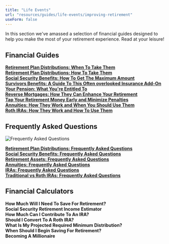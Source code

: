 ```yaml
---
title: "Life Events"
url: "resources/guides/life-events/improving-retirement"
useForm: false
---
```


  
In this section we've amassed a selection of financial guides designed to help you make the most of your retirement experience. Read at your leisure!  
  

Financial Guides
----------------

[**Retirement Plan Distributions: When To Take Them**](retirement-distribution-fg-when)  
[**Retirement Plan Distributions: How To Take Them**](retirement-distribution-fg-how)  
[**Social Security Benefits: How To Get The Maximum Amount**](social-security-benefits-fg)  
[**Survivors Benefits: A Guide To This Often overlooked Insurance Add-On**](survivors-benefits-fg)  
[**Your Pension: What You're Entitled To**](pension-fg)  
[**Reverse Mortgages: How They Can Enhance Your Retirement**](reverse-mortgages-fg)  
[**Tap Your Retirement Money Early and Minimize Penalties**](retirement-money-fg)  
[**Annuities: How They Work and When You Should Use Them**](annuities-fg)  
[**Roth IRAs: How They Work and How To Use Them**](roth-iras-fg)  

Frequently Asked Questions
--------------------------

![Frequently Asked Questions](../../../../../../../assets/images/icon-faq.png)

[**Retirement Plan Distributions: Frequently Asked Questions**](retirement-distribution-faq)  
[**Social Security Benefits: Frequently Asked Questions**](social-security-benefits-faq)  
[**Retirement Assets: Frequently Asked Questions**](retirement-assets-faq)  
[**Annuities: Frequently Asked Questions**](annuities-faq)  
[**IRAs: Frequently Asked Questions**](iras-faq)  
[**Traditional vs Roth IRAs: Frequently Asked Questions**](traditional-vs-roth-iras-faq)  

Financial Calculators
---------------------

**How Much Will I Need To Save For Retirement?**  
**Social Security Retirement Income Estimator**  
**How Much Can I Contribute To An IRA?**  
**Should I Convert To A Roth IRA?**  
**What Is My Projected Required Minimum Distribution?**  
**When Should I Begin Saving For Retirement?**  
**Becoming A Millionaire**
